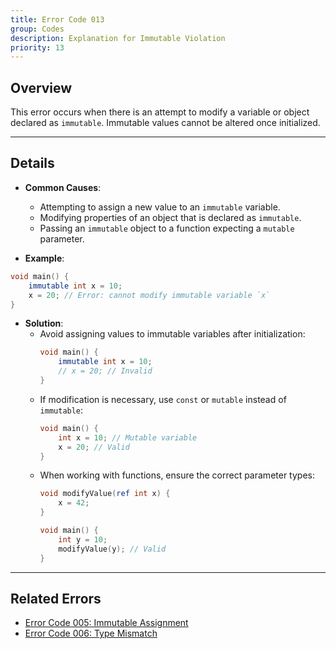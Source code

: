 ```yaml
---
title: Error Code 013
group: Codes
description: Explanation for Immutable Violation
priority: 13
---
```


## **Overview**
This error occurs when there is an attempt to modify a variable or object declared as `immutable`. Immutable values cannot be altered once initialized.

---

## **Details**
- **Common Causes**:
  - Attempting to assign a new value to an `immutable` variable.
  - Modifying properties of an object that is declared as `immutable`.
  - Passing an `immutable` object to a function expecting a `mutable` parameter.

- **Example**:
```d
void main() {
    immutable int x = 10;
    x = 20; // Error: cannot modify immutable variable `x`
}
```

- **Solution**:
  - Avoid assigning values to immutable variables after initialization:
    ```d
    void main() {
        immutable int x = 10;
        // x = 20; // Invalid
    }
    ```
  - If modification is necessary, use `const` or `mutable` instead of `immutable`:
    ```d
    void main() {
        int x = 10; // Mutable variable
        x = 20; // Valid
    }
    ```
  - When working with functions, ensure the correct parameter types:
    ```d
    void modifyValue(ref int x) {
        x = 42;
    }

    void main() {
        int y = 10;
        modifyValue(y); // Valid
    }
    ```

---

## **Related Errors**
- [Error Code 005: Immutable Assignment](./error_code_005)
- [Error Code 006: Type Mismatch](./error_code_006)
